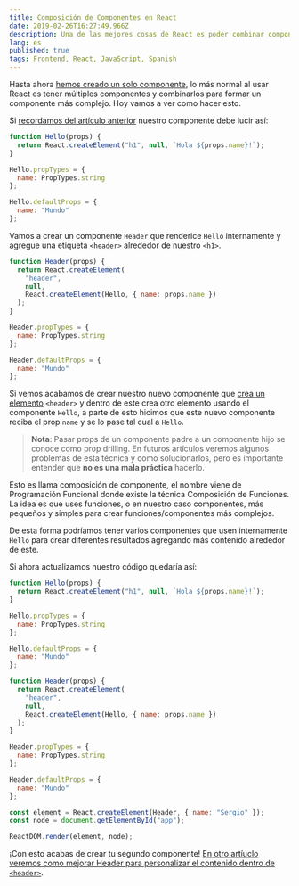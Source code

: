 ```yaml
---
title: Composición de Componentes en React
date: 2019-02-26T16:27:49.966Z
description: Una de las mejores cosas de React es poder combinar componentes para crear nuevo componentes más complejos
lang: es
published: true
tags: Frontend, React, JavaScript, Spanish
---
```


Hasta ahora [hemos creado un solo componente](/articles/componentes-con-react), lo más normal al usar React es tener múltiples componentes y combinarlos para formar un componente más complejo. Hoy vamos a ver como hacer esto.

Si [recordamos del artículo anterior](/articles/tipos-datos-react) nuestro componente debe lucir así:

```js
function Hello(props) {
  return React.createElement("h1", null, `Hola ${props.name}!`);
}

Hello.propTypes = {
  name: PropTypes.string
};

Hello.defaultProps = {
  name: "Mundo"
};
```

Vamos a crear un componente `Header` que renderice `Hello` internamente y agregue una etiqueta `<header>` alrededor de nuestro `<h1>`.

```js
function Header(props) {
  return React.createElement(
    "header",
    null,
    React.createElement(Hello, { name: props.name })
  );
}

Header.propTypes = {
  name: PropTypes.string
};

Header.defaultProps = {
  name: "Mundo"
};
```

Si vemos acabamos de crear nuestro nuevo componente que [crea un elemento](/articles/hola-mundo-react) `<header>` y dentro de este crea otro elemento usando el componente `Hello`, a parte de esto hicimos que este nuevo componente reciba el prop `name` y se lo pase tal cual a `Hello`.

> **Nota**: Pasar props de un componente padre a un componente hijo se conoce como prop drilling. En futuros artículos veremos algunos problemas de esta técnica y como solucionarlos, pero es importante entender que **no es una mala práctica** hacerlo.

Esto es llama composición de componente, el nombre viene de Programación Funcional donde existe la técnica Composición de Funciones. La idea es que uses funciones, o en nuestro caso componentes, más pequeños y simples para crear funciones/componentes más complejos.

De esta forma podríamos tener varios componentes que usen internamente `Hello` para crear diferentes resultados agregando más contenido alrededor de este.

Si ahora actualizamos nuestro código quedaría así:

```js
function Hello(props) {
  return React.createElement("h1", null, `Hola ${props.name}!`);
}

Hello.propTypes = {
  name: PropTypes.string
};

Hello.defaultProps = {
  name: "Mundo"
};

function Header(props) {
  return React.createElement(
    "header",
    null,
    React.createElement(Hello, { name: props.name })
  );
}

Header.propTypes = {
  name: PropTypes.string
};

Header.defaultProps = {
  name: "Mundo"
};

const element = React.createElement(Header, { name: "Sergio" });
const node = document.getElementById("app");

ReactDOM.render(element, node);
```

¡Con esto acabas de crear tu segundo componente! [En otro artíuclo veremos como mejorar Header para personalizar el contenido dentro de `<header>`](/articles/componentes-react-hijos-personalizables).
